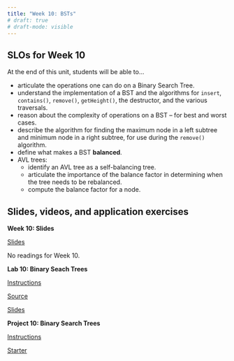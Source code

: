 ```yaml
---
title: "Week 10: BSTs"
# draft: true
# draft-mode: visible
---
```


## SLOs for Week 10

At the end of this unit, students will be able to...

- articulate the operations one can do on a Binary Search Tree.
- understand the implementation of a BST and the algorithms for `insert`, `contains()`, `remove()`, `getHeight()`, the destructor, and the various traversals.
- reason about the complexity of operations on a BST -- for best and worst cases.
- describe the algorithm for finding the maximum node in a left subtree and minimum node in a right subtree, for use during the `remove()` algorithm.
- define what makes a BST **balanced**.
- AVL trees:
    - identify an AVL tree as a self-balancing tree.
    - articulate the importance of the balance factor in determining when the tree needs to be rebalanced.
    - compute the balance factor for a node.


## Slides, videos, and application exercises

::::: slide-deck
**Week 10: Slides**

::: slides
[Slides](https://docs.google.com/presentation/d/1-QiovhFtewcbIpT3x4bbeZXwb0aUgIa4Sj7Nt1ZC_as/edit?usp=sharing){target="_blank"}
:::

<!-- ::: source
[Code from Class](https://calvincollege-my.sharepoint.com/:f:/g/personal/vtn2_calvin_edu/Eredz2bHiShCtI0CVssiaggB8tUES6QbacEf2cc4PBhTgQ?e=uoV7Uu)
::: -->


::: reading
No readings for Week 10.

<!-- -   R4DS :: [Chp 2 - Introduction](https://r4ds.had.co.nz/explore-intro.html)
-   IMS :: [Sec 1.1 & 1.2 - Case study & Data basics](https://openintro-ims.netlify.app/data-hello.html) -->

:::

<!-- ::: video
[Video](https://youtu.be/_YqEHZccujc)
:::
-->

:::::

<!-- ## Lab -->

:::::: lab
**Lab 10: Binary Seach Trees**

::: instructions
[Instructions]()
:::

<!-- ::: instructions
[Instructions](slides/lab06-slides.qmd)
::: -->


::: starter
[Source]()
:::

::: slides
[Slides]()
:::
::::::

<!-- ## Homework assignments -->

::::: homework
**Project 10: Binary Search Trees**

::: instructions
[Instructions]()
:::

<!-- ::: source
[Source](https://github.com/rstudio-education/datascience-box/tree/master/course-materials/hw-instructions/hw-10)
::: -->


::: starter
[Starter]()
:::
:::::



<!-- ::: exam
**Exam 3**
Exam on Friday during class. Bring your laptop. Content: Weeks 0 - 8.
::: -->



<!-- ::: application-exercise
**First dataviz**

> **Option 1 - UN Votes**
>
> ::: source
> [Source](https://github.com/rstudio-education/datascience-box/tree/master/course-materials/application-exercises/ae-01a-un-votes/unvotes.qmd)
> :::
>
> ::: video
> [Video](https://youtu.be/r-uTBEclM1E)
> :::

> **Option 2 - COVID-19**
>
> ::: source
> [Source](https://github.com/rstudio-education/datascience-box/blob/master/course-materials/application-exercises/ae-01b-covid/covid.qmd)
> :::
::: -->



<!-- ::: guest-lecture
**Alberto Cairo - How charts lie**

::: video
[Video](https://youtu.be/Low28hx4wyk)
:::
::: -->
